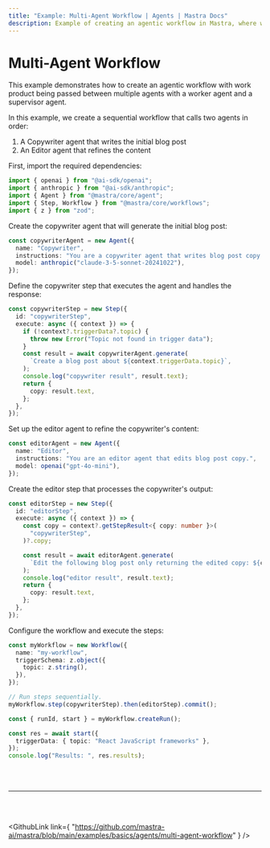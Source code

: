 ```yaml
---
title: "Example: Multi-Agent Workflow | Agents | Mastra Docs"
description: Example of creating an agentic workflow in Mastra, where work product is passed between multiple agents.
---
```



# Multi-Agent Workflow

This example demonstrates how to create an agentic workflow with work product being passed between multiple agents with a worker agent and a supervisor agent.

In this example, we create a sequential workflow that calls two agents in order:

1. A Copywriter agent that writes the initial blog post
2. An Editor agent that refines the content

First, import the required dependencies:

```typescript
import { openai } from "@ai-sdk/openai";
import { anthropic } from "@ai-sdk/anthropic";
import { Agent } from "@mastra/core/agent";
import { Step, Workflow } from "@mastra/core/workflows";
import { z } from "zod";
```

Create the copywriter agent that will generate the initial blog post:

```typescript
const copywriterAgent = new Agent({
  name: "Copywriter",
  instructions: "You are a copywriter agent that writes blog post copy.",
  model: anthropic("claude-3-5-sonnet-20241022"),
});
```

Define the copywriter step that executes the agent and handles the response:

```typescript
const copywriterStep = new Step({
  id: "copywriterStep",
  execute: async ({ context }) => {
    if (!context?.triggerData?.topic) {
      throw new Error("Topic not found in trigger data");
    }
    const result = await copywriterAgent.generate(
      `Create a blog post about ${context.triggerData.topic}`,
    );
    console.log("copywriter result", result.text);
    return {
      copy: result.text,
    };
  },
});
```

Set up the editor agent to refine the copywriter's content:

```typescript
const editorAgent = new Agent({
  name: "Editor",
  instructions: "You are an editor agent that edits blog post copy.",
  model: openai("gpt-4o-mini"),
});
```

Create the editor step that processes the copywriter's output:

```typescript
const editorStep = new Step({
  id: "editorStep",
  execute: async ({ context }) => {
    const copy = context?.getStepResult<{ copy: number }>(
      "copywriterStep",
    )?.copy;

    const result = await editorAgent.generate(
      `Edit the following blog post only returning the edited copy: ${copy}`,
    );
    console.log("editor result", result.text);
    return {
      copy: result.text,
    };
  },
});
```

Configure the workflow and execute the steps:

```typescript
const myWorkflow = new Workflow({
  name: "my-workflow",
  triggerSchema: z.object({
    topic: z.string(),
  }),
});

// Run steps sequentially.
myWorkflow.step(copywriterStep).then(editorStep).commit();

const { runId, start } = myWorkflow.createRun();

const res = await start({
  triggerData: { topic: "React JavaScript frameworks" },
});
console.log("Results: ", res.results);
```

<br />
<br />
<hr className="dark:border-[#404040] border-gray-300" />
<br />
<br />

<GithubLink
  link={
    "https://github.com/mastra-ai/mastra/blob/main/examples/basics/agents/multi-agent-workflow"
  }
/>
